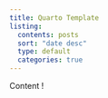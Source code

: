 ```yaml
---
title: Quarto Template
listing:
  contents: posts
  sort: "date desc"
  type: default
  categories: true
---
```


Content !
